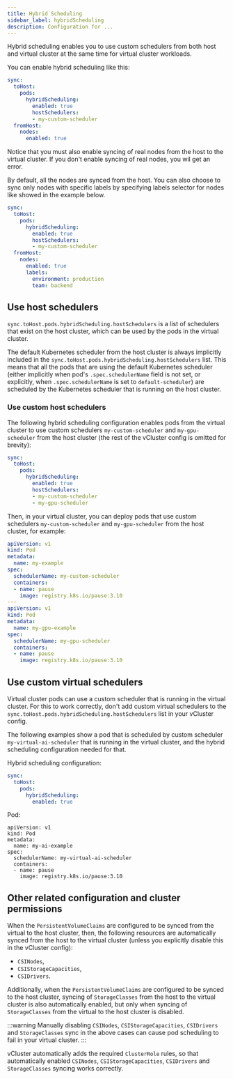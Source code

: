 ```yaml
---
title: Hybrid Scheduling
sidebar_label: hybridScheduling
description: Configuration for ...
---
```


Hybrid scheduling enables you to use custom schedulers from both host and virtual cluster at
the same time for virtual cluster workloads.

You can enable hybrid scheduling like this:

```yaml
sync:
  toHost:
    pods:
      hybridScheduling:
        enabled: true
        hostSchedulers:
        - my-custom-scheduler
  fromHost:
    nodes:
      enabled: true
```

Notice that you must also enable syncing of real nodes from the host to the virtual cluster.
If you don't enable syncing of real nodes, you wil get an error.

By default, all the nodes are synced from the host. You can also choose to sync only nodes
with specific labels by specifying labels selector for nodes like showed in the example
below.

```yaml
sync:
  toHost:
    pods:
      hybridScheduling:
        enabled: true
        hostSchedulers:
        - my-custom-scheduler
  fromHost:
    nodes:
      enabled: true
      labels:
        environment: production
        team: backend
```

## Use host schedulers

`sync.toHost.pods.hybridScheduling.hostSchedulers` is a list of schedulers that exist on the host
cluster, which can be used by the pods in the virtual cluster.

The default Kubernetes scheduler from the host cluster is always implicitly included in the
`sync.toHost.pods.hybridScheduling.hostSchedulers` list. This means that all the pods that are
using the default Kubernetes scheduler (either implicitly when pod's `.spec.schedulerName`
field is not set, or explicitly, when `.spec.schedulerName` is set to `default-scheduler`) are
scheduled by the Kubernetes scheduler that is running on the host cluster.

### Use custom host schedulers

The following hybrid scheduling configuration enables pods from the virtual cluster to use
custom schedulers `my-custom-scheduler` and `my-gpu-scheduler` from the host cluster (the rest
of the vCluster config is omitted for brevity):

```yaml
sync:
  toHost:
    pods:
      hybridScheduling:
        enabled: true
        hostSchedulers:
        - my-custom-scheduler
        - my-gpu-scheduler
```

Then, in your virtual cluster, you can deploy pods that use custom schedulers
`my-custom-scheduler` and `my-gpu-scheduler` from the host cluster, for example:

```yaml
apiVersion: v1
kind: Pod
metadata:
  name: my-example
spec:
  schedulerName: my-custom-scheduler
  containers:
  - name: pause
    image: registry.k8s.io/pause:3.10
---
apiVersion: v1
kind: Pod
metadata:
  name: my-gpu-example
spec:
  schedulerName: my-gpu-scheduler
  containers:
  - name: pause
    image: registry.k8s.io/pause:3.10
```

## Use custom virtual schedulers

Virtual cluster pods can use a custom scheduler that is running in the virtual cluster. For
this to work correctly, don't add custom virtual schedulers to the
`sync.toHost.pods.hybridScheduling.hostSchedulers` list in your vCluster config.

The following examples show a pod that is scheduled by custom scheduler
`my-virtual-ai-scheduler` that is running in the virtual cluster, and the hybrid scheduling
configuration needed for that.

Hybrid scheduling configuration:

```yaml
sync:
  toHost:
    pods:
      hybridScheduling:
        enabled: true
```

Pod:

```
apiVersion: v1
kind: Pod
metadata:
  name: my-ai-example
spec:
  schedulerName: my-virtual-ai-scheduler
  containers:
  - name: pause
    image: registry.k8s.io/pause:3.10
```

## Other related configuration and cluster permissions

When the `PersistentVolumeClaims` are configured to be synced from the virtual to the host
cluster, then, the following resources are automatically synced from the host to the virtual
cluster (unless you explicitly disable this in the vCluster config):
- `CSINodes`,
- `CSIStorageCapacities`,
- `CSIDrivers`.

Additionally, when the `PersistentVolumeClaims` are configured to be synced to the host
cluster, syncing of `StorageClasses` from the host to the virtual cluster is also
automatically enabled, but only when syncing of `StorageClasses` from the virtual to the host
cluster is disabled.

:::warning
Manually disabling `CSINodes`, `CSIStorageCapacities`, `CSIDrivers` and `StorageClasses` sync
in the above cases can cause pod scheduling to fail in your virtual cluster.
:::


vCluster automatically adds the required `ClusterRole` rules, so that automatically enabled
`CSINodes`, `CSIStorageCapacities`, `CSIDrivers` and `StorageClasses` syncing works correctly.

